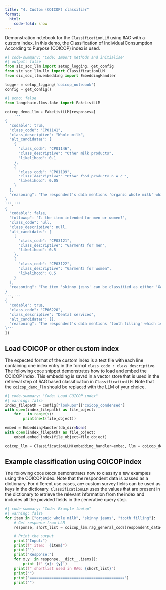```yaml
---
title: "4. Custom (COICOP) classifier"
format:
  html:
    code-fold: show
---
```


Demonstration notebook for the `ClassificationLLM` using RAG with a custom index. In this demo, the Classification of Individual Consumption According to Purpose (COICOP) index is used.

```python
#| code-summary: "Code: Import methods and initialise"
#| output: false
from sic_soc_llm import setup_logging, get_config
from sic_soc_llm.llm import ClassificationLLM
from sic_soc_llm.embedding import EmbeddingHandler

logger = setup_logging('coicop_notebook')
config = get_config()
```


```python
#| echo: false
from langchain.llms.fake import FakeListLLM

coicop_demo_llm = FakeListLLM(responses=[
    '''
{
  "codable": true,
  "class_code": "CP01141",
  "class_descriptive": "Whole milk",
  "alt_candidates": [
    {
      "class_code": "CP01146",
      "class_descriptive": "Other milk products",
      "likelihood": 0.1
    },
    {
      "class_code": "CP01199",
      "class_descriptive": "Other food products n.e.c.",
      "likelihood": 0.05
    }
  ],
  "reasoning": "The respondent's data mentions 'organic whole milk' which directly matches with the 'Whole milk' category in the classification index. Although the milk is organic, there is no separate category for organic milk in the provided subset of classification index. Therefore, the most suitable classification code is 'CP01141' for 'Whole milk'. Other possible but less likely categories could be 'Other milk products' or 'Other food products n.e.c.'."
}
''','''
{
  "codable": false,
  "followup": "Is the item intended for men or women?",
  "class_code": null,
  "class_descriptive": null,
  "alt_candidates": [
    {
      "class_code": "CP03121",
      "class_descriptive": "Garments for men",
      "likelihood": 0.5
    },
    {
      "class_code": "CP03122",
      "class_descriptive": "Garments for women",
      "likelihood": 0.5
    }
  ],
  "reasoning": "The item 'skinny jeans' can be classified as either 'Garments for men' or 'Garments for women'. Without information on the intended gender for the item, a definitive classification cannot be made."
}
''','''
{
  "codable": true,
  "class_code": "CP06220",
  "class_descriptive": "Dental services",
  "alt_candidates": [],
  "reasoning": "The respondent's data mentions 'tooth filling' which is a service provided by dentists. Therefore, the classification code 'CP06220' for 'Dental services' is the most appropriate."
}'''
])
```

## Load COICOP or other custom index

The expected format of the custom index is a text file with each line containing one index entry in the format `class_code : class_descriptive`. The following code snippet demonstrates how to load and embed the COICOP index. This embedding is saved in a vector store that is used in the retrieval step of RAG based classification in `ClassificationLLM`. Note that the `coicop_demo_llm` should be replaced with the LLM of your choice.

```python
#| code-summary: "Code: Load COICOP index"
#| warning: false
index_filepath = config["lookups"]["coicop_condensed"]
with open(index_filepath) as file_object:
    for _ in range(5):
        print(next(file_object))

embed = EmbeddingHandler(db_dir=None)
with open(index_filepath) as file_object:
    embed.embed_index(file_object=file_object)

coicop_llm = ClassificationLLM(embedding_handler=embed, llm = coicop_demo_llm)
```

## Example classification using COICOP index

The following code block demonstrates how to classify a few examples using the COICOP index. Note that the respondent data is passed as a dictionary. For different use cases, any custom survey fields can be used as keys in the dictionary. `ClassificationLLM` uses the values that are present in the dictionary to retrieve the relevant information from the index and includes all the provided fields in the generative query step.

```python
#| code-summary: "Code: Example lookup"
#| warning: false
for item in ["organic whole milk", "skinny jeans", "tooth filling"]:
    # Get response from LLM
    response, short_list = coicop_llm.rag_general_code(respondent_data={"item": item})

    # Print the output
    print("Input:")
    print(f" item:  {item}")
    print('')
    print("Response:")
    for x,y  in response.__dict__.items():
        print (f' {x}: {y}')
    print(f" shortlist used in RAG: {short_list}")
    print("")
    print('===========================================')
    print("")
```
